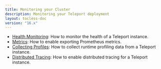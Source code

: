```yaml
---
title: Monitoring your Cluster
description: Monitoring your Teleport deployment
layout: tocless-doc
version: "16.x"
---
```


- [Health Monitoring](/docs/ver/16.x/management/diagnostics/monitoring): How to monitor the health of a Teleport instance.
- [Metrics](/docs/ver/16.x/management/diagnostics/metrics): How to enable exporting Prometheus metrics.
- [Collecting Profiles](/docs/ver/16.x/management/diagnostics/profiles): How to collect runtime profiling data from a Teleport instance.
- [Distributed Tracing](/docs/ver/16.x/management/diagnostics/tracing): How to enable distributed tracing for a Teleport instance.
